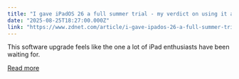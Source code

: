 ```yaml
---
title: "I gave iPadOS 26 a full summer trial - my verdict on using it as a MacBook alternative"
date: "2025-08-25T18:27:00.000Z"
link: "https://www.zdnet.com/article/i-gave-ipados-26-a-full-summer-trial-my-verdict-on-using-it-as-a-macbook-alternative/"
---
```


This software upgrade feels like the one a lot of iPad enthusiasts have been waiting for.

[Read more](https://www.zdnet.com/article/i-gave-ipados-26-a-full-summer-trial-my-verdict-on-using-it-as-a-macbook-alternative/)
